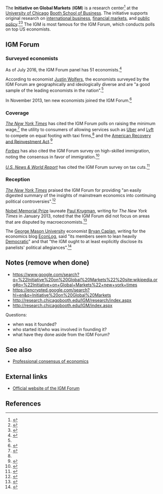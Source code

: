The '''Initiative on Global Markets''' ('''IGM''') is a research center<ref>{{cite web |url=http://www.kristaseidl.com/university-of-chicago-booth-school-of-business/ |title=Initiative on Global Markets Annual Report |publisher=Krista Seidl Design, Co. |accessdate=July 9, 2016}}</ref> at the [[University of Chicago]] [[Booth School of Business]]. The initiative supports original research on [[international business]], [[financial market]]s, and [[public policy]].<ref>{{cite web |url=http://www.uchicago.edu/research/center/initiative_on_global_markets/ |title=Initiative on Global Markets |publisher=The University of Chicago |accessdate=July 8, 2016}}</ref><ref>{{cite web |url=https://www.povertyactionlab.org/partners/university-chicago-booth-school-business-initiative-global-markets |title=University of Chicago Booth School of Business Initiative on Global Markets |publisher=[[Abdul Latif Jameel Poverty Action Lab]] |accessdate=July 8, 2016}}</ref> The IGM is most famous for the IGM Forum, which conducts polls on top US economists.

==IGM Forum==

===Surveyed economists===

As of July 2016, the IGM Forum panel has 51 economists.<ref>{{cite web |url=http://www.igmchicago.org/igm-economic-experts-panel/participants |title=Participants |publisher=IGM Forum |accessdate=July 9, 2016}}</ref>

According to economist [[Justin Wolfers]], the economists surveyed by the IGM Forum are geographically and ideologically diverse and are "a good sample of the leading economists in the nation".<ref name=nyt_stimulus />

In November 2013, ten new economists joined the IGM Forum.<ref>{{cite web |url=http://www.igmchicago.org/uncategorized/10-new-economic-experts-join-the-igm-panel |title=10 New Economic Experts join the IGM Panel |publisher=IGM Forum |accessdate=July 8, 2016 |date=November 6, 2013}}</ref>

===Coverage===

''[[The New York Times]]'' has cited the IGM Forum polls on raising the minimum wage,<ref>{{cite web |url=http://economix.blogs.nytimes.com/2013/03/04/what-economists-think-about-raising-the-minimum-wage/ |author=Catherine Rampell |date=March 4, 2013 |title=What Economists Think About Raising the Minimum Wage |publisher=''[[The New York Times]]'' |accessdate=July 9, 2016}}</ref> the utility to consumers of allowing services such as [[Uber (company)|Uber]] and [[Lyft]] to compete on equal footing with taxi firms,<ref name=nyt_uber /> and the [[American Recovery and Reinvestment Act]].<ref name=nyt_stimulus>{{cite web |url=http://www.nytimes.com/2014/07/30/upshot/what-debate-economists-agree-the-stimulus-lifted-the-economy.html |author=Justin Wolfers |date=July 29, 2014 |title=What Debate? Economists Agree the Stimulus Lifted the Economy |publisher=''[[The New York Times]]'' |accessdate=July 9, 2016}}</ref>

''[[Forbes]]'' has also cited the IGM Forum survey on high-skilled immigration, noting the consensus in favor of immigration.<ref>{{cite web |url=http://www.forbes.com/sites/modeledbehavior/2013/02/12/economists-agree-high-skilled-immigration-makes-americans-better-off/ |archiveurl=https://web.archive.org/web/20160507111456/http://www.forbes.com/sites/modeledbehavior/2013/02/12/economists-agree-high-skilled-immigration-makes-americans-better-off/ |archivedate=May 7, 2016 |author=Adam Ozimek |date=February 12, 2013 |title=Economists Agree: High-Skilled Immigration Makes Americans Better Off |publisher=Forbes |accessdate=July 8, 2016}}</ref>

''[[U.S. News & World Report]]'' has cited the IGM Forum survey on tax cuts.<ref>{{cite web |url=http://www.usnews.com/opinion/blogs/economic-intelligence/2012/06/29/economists-agree-tax-cuts-cost-revenue--- |author=Chad Stone |date=June 29, 2012 |title=Economists Agree: Tax Cuts Cost Revenue |publisher=''[[U.S. News & World Report]]'' |accessdate=July 10, 2016}}</ref>

===Reception===

''[[The New York Times]]'' praised the IGM Forum for providing "an easily digested summary of the insights of mainstream economics into continuing political controversies".<ref name=nyt_uber>{{cite web |url=http://www.nytimes.com/2014/10/01/upshot/uber-improves-life-economists-agree.html |author=Justin Wolfers |date=September 30, 2014 |title=Uber Improves Life, Economists Agree |publisher=''[[The New York Times]]'' |accessdate=July 8, 2016}}</ref>

[[Nobel Memorial Prize in Economic Sciences|Nobel Memorial Prize]] laureate [[Paul Krugman]], writing for ''The New York Times'' in January 2013, noted that the IGM Forum did not focus on areas that are disputed by macroeconomists.<ref>{{cite web |url=http://krugman.blogs.nytimes.com/2013/01/05/ideology-and-economics/ |date=January 5, 2013 |title=Ideology and Economics |publisher=''[[The New York Times]]'' |accessdate=July 10, 2016 |author=Paul Krugman}}</ref>

The [[George Mason University]] economist [[Bryan Caplan]], writing for the economics blog [[EconLog]], said "its members seem to lean heavily [[Democratic Party (United States)|Democratic]]" and that "the IGM ought to at least explicitly disclose its panelists' political allegiances".<ref>{{cite web |url=http://econlog.econlib.org/archives/2012/07/igm_and_economi.html |author=Bryan Caplan |date=July 27, 2012 |title=IGM, Economic Consensus, and Partisan Bias |publisher=EconLog |accessdate=July 8, 2016}}</ref>

==Notes (remove when done)==

* https://www.google.com/search?q=%22Initiative%20on%20Global%20Markets%22%20site:wikipedia.org#q=%22Initiative+on+Global+Markets%22+new+york+times
* https://encrypted.google.com/search?hl=en&q=Initiative%20on%20Global%20Markets
* http://research.chicagobooth.edu/IGM/research/index.aspx
* http://research.chicagobooth.edu/IGM/index.aspx

Questions:

* when was it founded?
* who started it/who was involved in founding it?
* what have they done aside from the IGM Forum?

==See also==

* [[Professional consensus of economics]]

==External links==

* [http://www.igmchicago.org/ Official website of the IGM Forum]

==References==

{{reflist|30em}}

